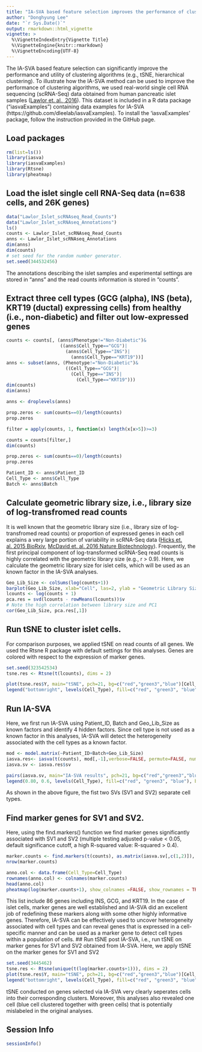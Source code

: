```yaml
---
title: "IA-SVA based feature selection improves the performance of clustering algorithms [1]"
author: "Donghyung Lee"
date: "`r Sys.Date()`"
output: rmarkdown::html_vignette
vignette: >
  %\VignetteIndexEntry{Vignette Title}
  %\VignetteEngine{knitr::rmarkdown}
  %\VignetteEncoding{UTF-8}
---
```


The IA-SVA based feature selection can significantly improve the performance and utility of clustering algorithms (e.g., tSNE, hierarchical clustering). To illustrate how the IA-SVA method can be used to improve the performance of clustering algorithms, we used real-world single cell RNA sequencing (scRNA-Seq) data obtained from human pancreatic islet samples ([Lawlor et. al., 2016](http://genome.cshlp.org/content/early/2017/01/16/gr.212720.116)). This dataset is included in a R data package ("iasvaExamples") containing data examples for IA-SVA (https://github.com/dleelab/iasvaExamples). To install the 'iasvaExamples' package, follow the instruction provided in the GitHub page.

## Load packages
```r
rm(list=ls())
library(iasva)
library(iasvaExamples)
library(Rtsne)
library(pheatmap)
```

## Load the islet single cell RNA-Seq data (n=638 cells, and 26K genes)
```r
data("Lawlor_Islet_scRNAseq_Read_Counts")
data("Lawlor_Islet_scRNAseq_Annotations")
ls()
counts <- Lawlor_Islet_scRNAseq_Read_Counts
anns <- Lawlor_Islet_scRNAseq_Annotations
dim(anns)
dim(counts)
# set seed for the random number generator.
set.seed(344532456)
```

The annotations describing the islet samples and experimental settings are stored in "anns" and the read counts information is stored in "counts". 

## Extract three cell types (GCG (alpha), INS (beta), KRT19 (ductal) expressing cells) from healthy (i.e., non-diabetic) and filter out low-expressed genes 
```r
counts <- counts[, (anns$Phenotype!="Non-Diabetic")&
                    ((anns$Cell_Type=="GCG")|
                      (anns$Cell_Type=="INS")|
                        (anns$Cell_Type=="KRT19"))]
anns <- subset(anns, (Phenotype!="Non-Diabetic")& 
                      ((Cell_Type=="GCG")|
                        (Cell_Type=="INS")|
                          (Cell_Type=="KRT19")))
dim(counts)
dim(anns)

anns <- droplevels(anns)

prop.zeros <- sum(counts==0)/length(counts)
prop.zeros

filter = apply(counts, 1, function(x) length(x[x>5])>=3)

counts = counts[filter,]
dim(counts)

prop.zeros <- sum(counts==0)/length(counts)
prop.zeros

Patient_ID <- anns$Patient_ID
Cell_Type <- anns$Cell_Type
Batch <- anns$Batch
```

## Calculate geometric library size, i.e., library size of log-transfromed read counts 
It is well known that the geometric library size (i.e., library size of log-transfromed read counts) or proportion of expressed genes in each cell explains a very large portion of variability in scRNA-Seq data ([Hicks et. al. 2015 BioRxiv](http://biorxiv.org/content/early/2015/08/25/025528), [McDavid et. al. 2016 Nature Biotechnology](http://www.nature.com/nbt/journal/v34/n6/full/nbt.3498.html)). Frequently, the first principal component of log-transformed scRNA-Seq read counts is highly correlated with the geometric library size (e.g., r > 0.9). Here, we calculate the geometric library size for islet cells, which will be used as an known factor in the IA-SVA analyses. 
```r
Geo_Lib_Size <- colSums(log(counts+1))
barplot(Geo_Lib_Size, xlab="Cell", las=2, ylab = "Geometric Library Size")
lcounts <- log(counts + 1)
pca.res = svd(lcounts - rowMeans(lcounts))$v
# Note the high correlation between library size and PC1
cor(Geo_Lib_Size, pca.res[,1])
```

## Run tSNE to cluster islet cells.
For comparison purposes, we applied tSNE on read counts of all genes. We used the Rtsne R package with default settings for this analyses.
Genes are colored with respect to the expression of marker genes. 
```r
set.seed(323542534)
tsne.res <- Rtsne(t(lcounts), dims = 2)

plot(tsne.res$Y, main="tSNE", pch=21, bg=c("red","green3","blue")[Cell_Type], oma=c(4,4,6,12), cex=2)
legend("bottomright", levels(Cell_Type), fill=c("red", "green3", "blue"), bty="n")
```

## Run IA-SVA
Here, we first run IA-SVA using Patient_ID, Batch and Geo_Lib_Size as known factors and identify 4 hidden factors.
Since cell type is not used as a known factor in this analyses, IA-SVA will detect the heterogeneity associated with the cell types as a
known factor.
```r
mod <- model.matrix(~Patient_ID+Batch+Geo_Lib_Size)
iasva.res<- iasva(t(counts), mod[,-1],verbose=FALSE, permute=FALSE, num.sv=4)
iasva.sv <- iasva.res$sv

pairs(iasva.sv, main="IA-SVA results", pch=21, bg=c("red","green3","blue")[Cell_Type], oma=c(4,4,6,12))
legend(0.80, 0.6, levels(Cell_Type), fill=c("red", "green3", "blue"), bty="n")
```

As shown in the above figure, the fist two SVs (SV1 and SV2) separate cell types.

## Find marker genes for SV1 and SV2.
Here, using the find.markers() function we find marker genes significantly associated with SV1 and SV2 (multiple testing adjusted p-value < 0.05, default significance cutoff, a high R-squared value: R-squared > 0.4).
```r
marker.counts <- find.markers(t(counts), as.matrix(iasva.sv[,c(1,2)]), rsq.cutoff = 0.4)
nrow(marker.counts)

anno.col <- data.frame(Cell_Type=Cell_Type)
rownames(anno.col) <- colnames(marker.counts)
head(anno.col)
pheatmap(log(marker.counts+1), show_colnames =FALSE, show_rownames = TRUE, clustering_method = "ward.D2",cutree_cols = 3,annotation_col = anno.col)
```

This list include 86 genes including INS, GCG, and KRT19. In the case of islet cells, marker genes are well established and IA-SVA did an excellent job of redefining these markers along with some other highly informative genes. Therefore, IA-SVA can be effectively used to uncover heterogeneity associated with cell types and can reveal genes that is expressed in a cell-specific manner and can be used as a marker gene to detect cell types within a population
of cells. 
## Run tSNE post IA-SVA, i.e., run tSNE on marker genes for SV1 and SV2 obtained from IA-SVA.
Here, we apply tSNE on the marker genes for SV1 and SV2 
```r
set.seed(3445462)
tsne.res <- Rtsne(unique(t(log(marker.counts+1))), dims = 2)
plot(tsne.res$Y, main="tSNE", pch=21, bg=c("red","green3","blue")[Cell_Type], oma=c(4,4,6,12), cex=2)
legend("bottomright", levels(Cell_Type), fill=c("red", "green3", "blue"), bty="n")
```

tSNE conducted on genes selected via IA-SVA very clearly seperates cells into their corresponding clusters. Moreover, this analyses also revealed
one cell (blue cell clustered together with green cells) that is potentially mislabeled in the original analyses. 

## Session Info
```r
sessionInfo()
```
